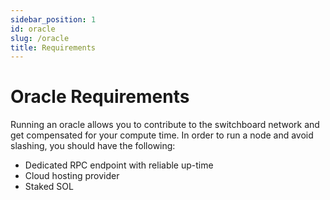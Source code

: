 ```yaml
---
sidebar_position: 1
id: oracle
slug: /oracle
title: Requirements
---
```


# Oracle Requirements

Running an oracle allows you to contribute to the switchboard network and get compensated for your compute time. In order to run a node and avoid slashing, you should have the following:

- Dedicated RPC endpoint with reliable up-time
- Cloud hosting provider
- Staked SOL

<!-- Add flow diagram for how oracle is added to the network -->
